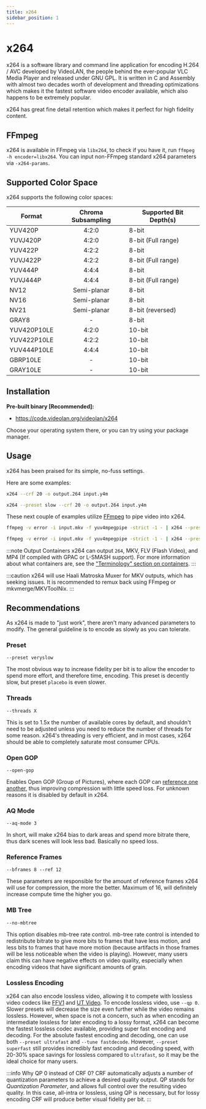 ```yaml
---
title: x264
sidebar_position: 1
---
```


# x264

x264 is a software library and command line application for encoding H.264 / AVC developed by VideoLAN, the people behind the ever-popular VLC Media Player and released under GNU GPL. It is written in C and Assembly with almost two decades worth of development and threading optimizations which makes it the fastest software video encoder available, which also happens to be extremely popular.

x264 has great fine detail retention which makes it perfect for high fidelity content.



## FFmpeg

x264 is available in FFmpeg via `libx264`, to check if you have it, run `ffmpeg -h encoder=libx264`. You can input non-FFmpeg standard x264 parameters via `-x264-params`.


## Supported Color Space

x264 supports the following color spaces:

| Format           | Chroma Subsampling | Supported Bit Depth(s) |
|------------------|:------------------:|-----------------------|
| YUV420P          | 4:2:0              | 8-bit                 |
| YUVJ420P         | 4:2:0              | 8-bit (Full range)    |
| YUV422P          | 4:2:2              | 8-bit                 |
| YUVJ422P         | 4:2:2              | 8-bit (Full range)    |
| YUV444P          | 4:4:4              | 8-bit                 |
| YUVJ444P         | 4:4:4              | 8-bit (Full range)    |
| NV12             | Semi-planar        | 8-bit                 |
| NV16             | Semi-planar        | 8-bit                 |
| NV21             | Semi-planar        | 8-bit (reversed)      |
| GRAY8            | -                  | 8-bit                 |
| YUV420P10LE      | 4:2:0              | 10-bit                |
| YUV422P10LE      | 4:2:2              | 10-bit                |
| YUV444P10LE      | 4:4:4              | 10-bit                |
| GBRP10LE         | -                  | 10-bit                |
| GRAY10LE         | -                  | 10-bit                |


## Installation

**Pre-built binary [Recommended]:**

- https://code.videolan.org/videolan/x264

Choose your operating system there, or you can try using your package manager.



## Usage

x264 has been praised for its simple, no-fuss settings.

Here are some examples:

```bash title="Simple raw Y4M input with CRF 20 and raw 264 bitstream output"
x264 --crf 20 -o output.264 input.y4m
```

```bash title="Preset slow, CRF 20, Y4M input"
x264 --preset slow --crf 20 -o output.264 input.y4m
```

These next couple of examples utilize [FFmpeg](../utilities/ffmpeg.mdx) to pipe video into x264.

```bash title="FFmpeg piping"
ffmpeg -v error -i input.mkv -f yuv4mpegpipe -strict -1 - | x264 --preset slow --crf 20 --demux y4m - -o output.264
```

```bash title="FFmpeg piping, MKV output"
ffmpeg -v error -i input.mkv -f yuv4mpegpipe -strict -1 - | x264 --preset slow --crf 20 --demux y4m - -o output.mkv
```
:::note Output Containers
x264 can output ``264``, MKV, FLV (Flash Video), and MP4 (If compiled with GPAC or L-SMASH support). For more information about what containers are, see the ["Terminology" section on containers](../introduction/terminology.mdx#container).
:::

:::caution
x264 will use Haali Matroska Muxer for MKV outputs, which has seeking issues. It is recommended to remux back using FFmpeg or mkvmerge/MKVToolNix.
:::

## Recommendations

As x264 is made to "just work", there aren't many advanced parameters to modify. The general guideline is to encode as slowly as you can tolerate.

### Preset

``--preset veryslow``

The most obvious way to increase fidelity per bit is to allow the encoder to spend more effort, and therefore time, encoding. This preset is decently slow, but preset ``placebo`` is even slower.

### Threads

``--threads X``

This is set to 1.5x the number of available cores by default, and shouldn't need to be adjusted unless you need to reduce the number of threads for some reason. x264's threading is very efficient, and in most cases, x264 should be able to completely saturate most consumer CPUs.

### Open GOP

``--open-gop``

Enables Open GOP (Group of Pictures), where each GOP can [reference one another](https://ottverse.com/closed-gop-open-gop-idr/), thus improving compression with little speed loss. For unknown reasons it is disabled by default in x264.

### AQ Mode

``--aq-mode 3``

In short, will make x264 bias to dark areas and spend more bitrate there, thus dark scenes will look less bad. Basically no speed loss.


### Reference Frames

``--bframes 8 --ref 12``

These parameters are responsible for the amount of reference frames x264 will use for compression, the more the better. Maximum of 16, will definitely increase compute time the higher you go.

### MB Tree

``--no-mbtree``

This option disables mb-tree rate control. mb-tree rate control is intended to redistribute bitrate to give more bits to frames that have less motion, and less bits to frames that have more motion (because artifacts in those frames will be less noticeable when the video is playing).
However, many users claim this can have negative effects on video quality, especially when encoding videos that have significant amounts of grain.


### Lossless Encoding

x264 can also encode lossless video, allowing it to compete with lossless video codecs like [FFV1](../video/FFV1.mdx) and [UT Video](../video/utvideo.mdx). To encode lossless video, use `--qp 0`. Slower presets will decrease the size even further while the video remains lossless.
However, when space is not a concern, such as when encoding an intermediate lossless for later encoding to a lossy format, x264 can become the fastest lossless codec available, providing super fast encoding and decoding.
For the absolute fastest encoding and decoding, one can use both `--preset ultrafast` and `--tune fastdecode`. However, `--preset superfast` still provides incredibly fast encoding and decoding speed, with 20-30% space savings for lossless compared to `ultrafast`,
so it may be the ideal choice for many users.

:::info Why QP 0 instead of CRF 0?
CRF automatically adjusts a number of quantization parameters to achieve a desired quality output. QP stands for *Quantization Parameter*, and allows full control over the resulting video quality. In this case, all-intra or lossless, using QP is necessary, but for lossy encoding CRF will produce better visual fidelity per bit.
:::
